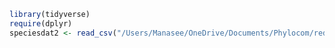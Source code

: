 ```r
library(tidyverse)
require(dplyr)
speciesdat2 <- read_csv("/Users/Manasee/OneDrive/Documents/Phylocom/redo/completedataR.csv",) %>% transmute(Species = gsub(" ", "_", Species), DBH =  DBH, Colony = Colony, Foraged = Foraged, Distance = Distance, Succession = Succession, Family = Family) %>% dplyr::distinct()
```
